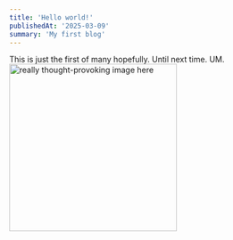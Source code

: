 ```yaml
---
title: 'Hello world!'
publishedAt: '2025-03-09'
summary: 'My first blog'
---
```


This is just the first of many hopefully. Until next time. UM.
<img
  src="/images/blog1.png"
  alt="really thought-provoking image here"
  width="300"
/>
<br></br>